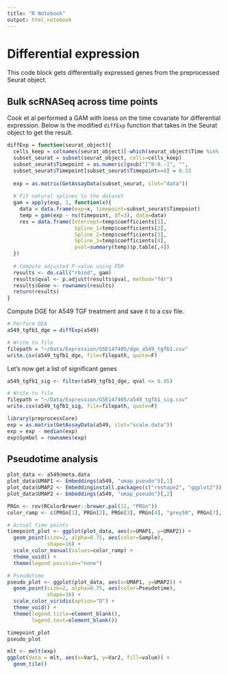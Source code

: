 ```yaml
---
title: "R Notebook"
output: html_notebook
---
```


# Differential expression

This code block gets differentially expressed genes from the preprocessed Seurat object.

## Bulk scRNASeq across time points

Cook et al performed a GAM with loess on the time covariate for differential expression. Below is the modified `diffExp` function that takes in the Seurat object to get the result.

```r
diffExp = function(seurat_object){
  cells_keep = colnames(seurat_object)[-which(seurat_object$Time %in%                                        c("8h_rm", "1d_rm", "3d_rm"))]
  subset_seurat = subset(seurat_object, cells=cells_keep)
  subset_seurat$Timepoint = as.numeric(gsub("[^0-9.-]", "",                                                       subset_seurat$Time))
  subset_seurat$Timepoint[subset_seurat$Timepoint==8] = 0.33 
  
  exp = as.matrix(GetAssayData(subset_seurat, slot="data")) 
  
  # Fit natural splines to the dataset
  gam = apply(exp, 1, function(x){
    data = data.frame(exp=x, timepoint=subset_seurat$Timepoint)
    temp = gam(exp ~ ns(timepoint, df=3), data=data)
    res = data.frame(Intercept=temp$coefficients[1],
                      Spline_1=temp$coefficients[2],
                      Spline_2=temp$coefficients[3],
                      Spline_3=temp$coefficients[4],
                      pval=summary(temp)$p.table[,4])
  })
  
  # Compute adjusted P-value using FDR
  results <- do.call("rbind", gam)
  results$qval <- p.adjust(results$pval, method="fdr")
  results$Gene <- rownames(results)
  return(results)
}
```

Compute DGE for A549 TGF treatment and save it to a csv file.
```r
# Perform DEA
a549_tgfb1_dge = diffExp(a549)

# Write to file
filepath = "~/Data/Expression/GSE147405/dge_a549_tgfb1.csv"
write.csv(a549_tgfb1_dge, file=filepath, quote=F)

```

Let's now get a list of significant genes

```r
a549_tgfb1_sig <- filter(a549_tgfb1_dge, qval <= 0.05)

# Write to file
filepath = "~/Data/Expression/GSE147405/a549_tgfb1_sig.csv"
write.csv(a549_tgfb1_sig, file=filepath, quote=F)

```


```r
library(preprocessCore)
exp = as.matrix(GetAssayData(a549, slot="scale.data"))
exp = exp - median(exp)
exp$Symbol = rownames(exp)
```
## Pseudotime analysis

```r
plot_data <- a549@meta.data
plot_data$UMAP1 <- Embeddings(a549, "umap_pseudo")[,1]
plot_data$UMAP2 <- Embeddinginstall.packages(c("reshape2", "ggplot2"))
plot_data$UMAP2 <- Embeddings(a549, "umap_pseudo")[,2]

```

```r
PRGn <- rev(RColorBrewer::brewer.pal(11, "PRGn"))
color_ramp <- c(PRGn[1], PRGn[2], PRGn[3], PRGn[4], "grey50", PRGn[7], PRGn[8], PRGn[9])
```


```r
# Actual time points
timepoint_plot <- ggplot(plot_data, aes(x=UMAP1, y=UMAP2)) +
  geom_point(size=2, alpha=0.75, aes(color=Sample),
             shape=16) +
  scale_color_manual(values=color_ramp) +
  theme_void() +
  theme(legend.position="none")

# Pseudotime
pseudo_plot <- ggplot(plot_data, aes(x=UMAP1, y=UMAP2)) +
  geom_point(size=2, alpha=0.75, aes(color=Pseudotime),
             shape=16) +
  scale_color_viridis(option="D") +
  theme_void() +
  theme(legend.title=element_blank(),
        legend.text=element_blank())
```

```r
timepoint_plot
pseudo_plot
```

```r
mlt <- melt(exp)
ggplot(data = mlt, aes(x=Var1, y=Var2, fill=value)) + 
  geom_tile()
```